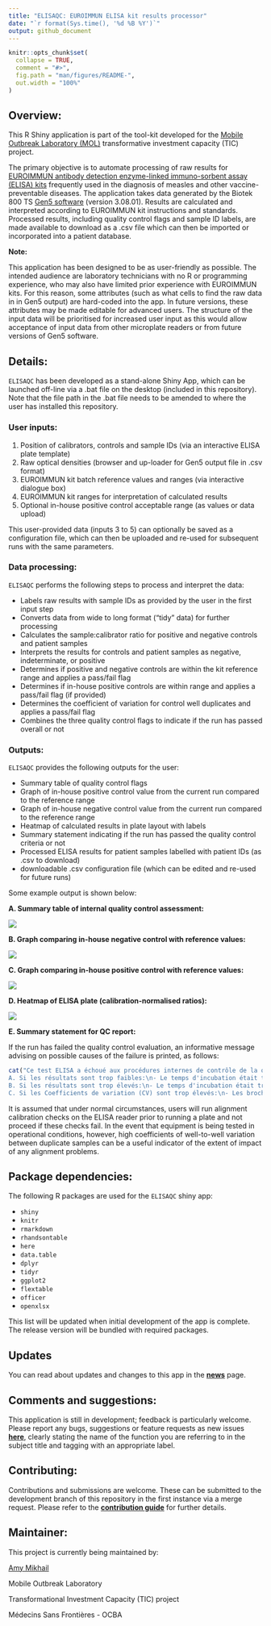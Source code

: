```yaml
---
title: "ELISAQC: EUROIMMUN ELISA kit results processor"
date: "`r format(Sys.time(), '%d %B %Y')`"
output: github_document
---
```


<!-- README.md is generated from README.Rmd. Please edit that file -->

```r
knitr::opts_chunk$set(
  collapse = TRUE,
  comment = "#>",
  fig.path = "man/figures/README-",
  out.width = "100%"
)
```



## Overview:

This R Shiny application is part of the tool-kit developed for the [Mobile Outbreak Laboratory (MOL)](https://msf-transformation.org/wp-content/uploads/2019/07/Mobile-Lab-Project-Summary-2019.06.13.pdf) transformative investment capacity (TIC) project. 

The primary objective is to automate processing of raw results for [EUROIMMUN antibody detection enzyme-linked immuno-sorbent assay (ELISA) kits](https://www.euroimmun.com/products/infection-diagnostics/id/vaccine-preventable-diseases/) frequently used in the diagnosis of measles and other vaccine-preventable diseases.  The application takes data generated by the Biotek 800 TS [Gen5 software](https://www.biotek.com/products/software-robotics-software/gen5-microplate-reader-and-imager-software/) (version 3.08.01).  Results are calculated and interpreted according to EUROIMMUN kit instructions and standards.  Processed results, including quality control flags and sample ID labels, are made available to download as a .csv file which can then be imported or incorporated into a patient database.  

**Note:**

This application has been designed to be as user-friendly as possible.  The intended audience are laboratory technicians with no R or programming experience, who may also have limited prior experience with EUROIMMUN kits.  For this reason, some attributes (such as what cells to find the raw data in in Gen5 output) are hard-coded into the app. In future versions, these attributes may be made editable for advanced users.  The structure of the input data will be prioritised for increased user input as this would allow acceptance of input data from other microplate readers or from future versions of Gen5 software.     


## Details:

`ELISAQC` has been developed as a stand-alone Shiny App, which can be launched off-line via a .bat file on the desktop (included in this repository).  Note that the file path in the .bat file needs to be amended to where the user has installed this repository.


### User inputs:

1. Position of calibrators, controls and sample IDs (via an interactive ELISA plate template)
2. Raw optical densities (browser and up-loader for Gen5 output file in .csv format)
3. EUROIMMUN kit batch reference values and ranges (via interactive dialogue box)
4. EUROIMMUN kit ranges for interpretation of calculated results
5. Optional in-house positive control acceptable range (as values or data upload)

This user-provided data (inputs 3 to 5) can optionally be saved as a configuration file, which can then be uploaded and re-used for subsequent runs with the same parameters.


### Data processing:

`ELISAQC` performs the following steps to process and interpret the data:

 - Labels raw results with sample IDs as provided by the user in the first input step
 - Converts data from wide to long format ("tidy" data) for further processing
 - Calculates the sample:calibrator ratio for positive and negative controls and patient samples
 - Interprets the results for controls and patient samples as negative, indeterminate, or positive
 - Determines if positive and negative controls are within the kit reference range and applies a pass/fail flag
 - Determines if in-house positive controls are within range and applies a pass/fail flag (if provided) 
 - Determines the coefficient of variation for control well duplicates and applies a pass/fail flag
 - Combines the three quality control flags to indicate if the run has passed overall or not


### Outputs:

`ELISAQC` provides the following outputs for the user:

 - Summary table of quality control flags
 - Graph of in-house positive control value from the current run compared to the reference range
 - Graph of in-house negative control value from the current run compared to the reference range
 - Heatmap of calculated results in plate layout with labels
 - Summary statement indicating if the run has passed the quality control criteria or not
 - Processed ELISA results for patient samples labelled with patient IDs (as .csv to download)
 - downloadable .csv configuration file (which can be edited and re-used for future runs)

Some example output is shown below:

**A. Summary table of internal quality control assessment:**

 ![](D:/01_TIC_MOL/05_DataManagementICT/MOL-ELISAQC/Examples/QCtable_example.png)

**B. Graph comparing in-house negative control with reference values:**

![](D:/01_TIC_MOL/05_DataManagementICT/MOL-ELISAQC/Examples/IPB negative control refs - graph.png)
 
**C. Graph comparing in-house positive control with reference values:**

![](D:/01_TIC_MOL/05_DataManagementICT/MOL-ELISAQC/Examples/IPB positive control refs - graph.png)

**D. Heatmap of ELISA plate (calibration-normalised ratios):**

![](D:/01_TIC_MOL/05_DataManagementICT/MOL-ELISAQC/Examples/Plate heatmap.png)
 
**E. Summary statement for QC report:**

If the run has failed the quality control evaluation, an informative message advising on possible causes of the failure is printed, as follows:

```r

cat("Ce test ELISA a échoué aux procédures internes de contrôle de la qualité.\nEnvisagez de refaire le test de la plaque.\nLes problèmes suivants doivent être vérifiés et résolus lors du dépannage:\n
A. Si les résultats sont trop faibles:\n- Le temps d'incubation était trop court\n- La température d'incubation était trop basse\n- Le tampon de lavage n'a pas été complètement retiré des puits\n- Il y a eu une rupture de la chaîne du froid pendant le stockage des réactifs\n
B. Si les résultats sont trop élevés:\n- Le temps d'incubation était trop long\n- La température d'incubation (ambiante) était trop élevée\n- Le lavage des assiettes était insuffisant (temps trop court ou pas assez de tampon de lavage utilisé)\n- Une contamination croisée s'est produite (si les valeurs du contrôle négatif sont trop élevées)\n 
C. Si les Coefficients de variation (CV) sont trop élevés:\n- Les broches du lecteur ELISA peuvent etre mal alignées\n-Les composants optiques du lecteur ELISA peuvent être contaminés par de la poussière")

```



It is assumed that under normal circumstances, users will run alignment calibration checks on the ELISA reader prior to running a plate and not proceed if these checks fail.  In the event that equipment is being tested in operational conditions, however, high coefficients of well-to-well variation between duplicate samples can be a useful indicator of the extent of impact of any alignment problems. 


## Package dependencies:

The following R packages are used for the `ELISAQC` shiny app:

 - `shiny`
 - `knitr`
 - `rmarkdown`
 - `rhandsontable`
 - `here`
 - `data.table`
 - `dplyr`
 - `tidyr`
 - `ggplot2`
 - `flextable`
 - `officer`
 - `openxlsx`

This list will be updated when initial development of the app is complete.  The release version will be bundled with required packages.




## Updates

You can read about updates and changes to this app in the **[news](https://github.com/msf-ocba/MOL/blob/master/CHANGELOG.md)** page.  


## Comments and suggestions:

This application is still in development; feedback is particularly welcome.  Please report any bugs, suggestions or feature requests as new issues **[here](https://github.com/msf-ocba/MOL/issues)**, clearly stating the name of the function you are referring to in the subject title and tagging with an appropriate label. 


## Contributing:

Contributions and submissions are welcome.  These can be submitted to the development branch of this repository in the first instance via a merge request.  Please refer to the **[contribution guide](https://github.com/msf-ocba/MOL/blob/master/CONTRIBUTING.md)** for further details.


## Maintainer:

This project is currently being maintained by:

[Amy Mikhail](<mailto:Amy.Mikhail@barcelona.msf.org>)

Mobile Outbreak Laboratory

Transformational Investment Capacity (TIC) project

Médecins Sans Frontières - OCBA


